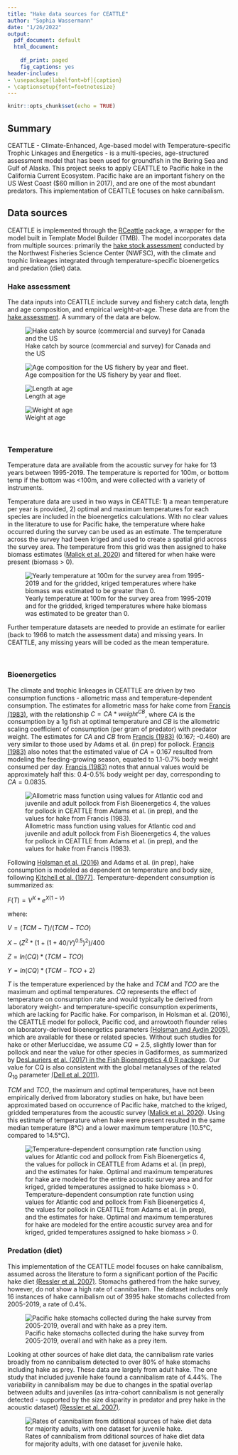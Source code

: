 ```yaml
---
title: "Hake data sources for CEATTLE"
author: "Sophia Wassermann"
date: "1/26/2022"
output:
  pdf_document: default
  html_document:
    
    df_print: paged
    fig_captions: yes
header-includes:
- \usepackage[labelfont=bf]{caption}
- \captionsetup{font=footnotesize}
---
```


```r
knitr::opts_chunk$set(echo = TRUE)
```

## Summary

CEATTLE - Climate-Enhanced, Age-based model with Temperature-specific Trophic Linkages and Energetics - is a multi-species, age-structured assessment model that has been used for groundfish in the Bering Sea and Gulf of Alaska. This project seeks to apply CEATTLE to Pacific hake in the California Current Ecosystem. Pacific hake are an important fishery on the US West Coast (\$60 million in 2017), and are one of the most abundant predators. This implementation of CEATTLE focuses on hake cannibalism.

## Data sources

CEATTLE is implemented through the [RCeattle](https://github.com/grantdadams/Rceattle) package, a wrapper for the model built in Template Model Builder (TMB). The model incorporates data from multiple sources: primarily the [hake stock assessment](https://github.com/pacific-hake/hake-assessment) conducted by the Northwest Fisheries Science Center (NWFSC), with the climate and trophic linkeages integrated through temperature-specific bioenergetics and predation (diet) data.

### Hake assessment

The data inputs into CEATTLE include survey and fishery catch data, length and age composition, and empirical weight-at-age. These data are from the [hake assessment](https://github.com/pacific-hake/hake-assessment). A summary of the data are below.

![Hake catch by source (commercial and survey) for Canada and the US](./plots/assessment/catch.png)

![Age composition for the US fishery by year and fleet.](./plots/assessment/catch_age_comp.png)

![Length at age](./plots/assessment/length_age.png)

![Weight at age](./plots/assessment/weight_age.png)

<br />

### Temperature

Temperature data are available from the acoustic survey for hake for 13 years between 1995-2019. The temperature is reported for 100m, or bottom temp if the bottom was <100m, and were collected with a variety of instruments. 

Temperature data are used in two ways in CEATTLE: 1) a mean temperature per year is provided, 2) optimal and maximum temperatures for each species are included in the bioenergetics calculations. With no clear values in the literature to use for Pacific hake, the temperature where hake occurred during the survey can be used as an estimate. The temperature across the survey had been kriged and used to create a spatial grid across the survey area. The temperature from this grid was then assigned to hake biomass estimates ([Malick et al. 2020](https://www.int-res.com/abstracts/meps/v639/p185-197/)) and filtered for when hake were present (biomass > 0). 

![Yearly temperature at 100m for the survey area from 1995-2019 and for the gridded, kriged temperatures where hake biomass was estimated to be greater than 0.](./plots/temperature/temp_hake_hist.png)

Further temperature datasets are needed to provide an estimate for earlier (back to 1966 to match the assessment data) and missing years. In CEATTLE, any missing years will be coded as the mean temperature.

<br />

### Bioenergetics

The climate and trophic linkeages in CEATTLE are driven by two consumption functions - allometric mass and temperature-dependent consumption. The estimates for allometric mass for hake come from [Francis (1983)](https://cdnsciencepub.com/doi/10.1139/f83-223), with the relationship $C = CA * weight ^ {CB}$, where $CA$ is the consumption by a 1g fish at optimal temperature and $CB$ is the allometric scaling coefficient of consumption (per gram of predator) with predator weight. The estimates for $CA$ and $CB$ from [Francis (1983)](https://cdnsciencepub.com/doi/10.1139/f83-223) (0.167; -0.460) are very similar to those used by Adams et al. (in prep) for pollock. [Francis (1983)](https://cdnsciencepub.com/doi/10.1139/f83-223) also notes that the estimated value of $CA = 0.167$ resulted from modeling the feeding-growing season, equated to 1.1-0.7% body weight consumed per day. [Francis (1983)](https://cdnsciencepub.com/doi/10.1139/f83-223) notes that annual values would be approximately half this: 0.4-0.5% body weight per day, corresponding to $CA = 0.0835$.

![Allometric mass function using values for Atlantic cod and juvenile and adult pollock from Fish Bioenergetics 4, the values for pollock in CEATTLE from Adams et al. (in prep), and the values for hake from Francis (1983).](./plots/bioenergetics/allometric_mass.png)

Following [Holsman et al. (2016)](https://www.sciencedirect.com/science/article/pii/S0967064515002751?casa_token=p_GOXy4_a04AAAAA:0k6yddGRTvDMkO-8gjvmltiZAkt-oS7BF_vCCq9q_hgldetgGY6HHiJB3LDCvxqTe9mErK68gSg) and Adams et al. (in prep), hake consumption is modeled as dependent on temperature and body size, following [Kitchell et al. (1977)](https://cdnsciencepub.com/doi/abs/10.1139/f77-258?journalCode=jfrbc). Temperature-dependent consumption is summarized as: 

$F(T) = V^X * e^{X(1 - V)}$

where:

$V = (TCM - T) / (TCM - TCO)$ 

$X - (Z^2 * (1 + (1 + 40 / Y)^{0.5})^2) / 400$ 

$Z = ln(CQ) * (TCM - TCO)$ 

$Y = ln(CQ) * (TCM - TCO + 2)$

$T$ is the temperature experienced by the hake and $TCM$ and $TCO$ are the maximum and optimal temperatures. $CQ$ represents the effect of temperature on consumption rate and would typically be derived from laboratory weight- and temperature-specific consumption experiments, which are lacking for Pacific hake. For comparison, in Holsman et al. (2016), the CEATTLE model for pollock, Pacific cod, and arrowtooth flounder relies on laboratory-derived bioenergetics parameters [(Holsman and Aydin 2005)](https://www.int-res.com/articles/meps2015/521/m521p217.pdf), which are available for these or related species. Without such studies for hake or other Merluccidae, we assume $CQ = 2.5$, slightly lower than for pollock and near the value for other species in Gadiformes, as summarized by [DesLauriers et al. (2017) in the Fish Bioenergetics 4.0 R package](http://fishbioenergetics.org/). Our value for CQ is also consistent with the global metanalyses of the related $Q_{10}$ parameter [(Dell et al. 2011)](https://www.pnas.org/content/108/26/10591).

$TCM$ and $TCO$, the maximum and optimal temperatures, have not been empirically derived from laboratory studies on hake, but have been approximated based on occurrence of Pacific hake, matched to the kriged, gridded temperatures from the acoustic survey ([Malick et al. 2020](https://www.int-res.com/abstracts/meps/v639/p185-197/)). Using this estimate of temperature when hake were present resulted in the same median temperature (8°C) and a lower maximum temperature (10.5°C, compared to 14.5°C).

![Temperature-dependent consumption rate function using values for Atlantic cod and pollock from Fish Bioenergetics 4, the values for pollock in CEATTLE from Adams et al. (in prep), and the estimates for hake. Optimal and maximum temperatures for hake are modeled for the entire acoustic survey area and for kriged, grided temperatures assigned to hake biomass > 0.](./plots/bioenergetics/temp_consumption.png)


### Predation (diet)

This implementation of the CEATTLE model focuses on hake cannibalism, assumed across the literature to form a significant portion of the Pacific hake diet [(Ressler et al. 2007)](https://www.google.com/books/edition/Marine_Fisheries_Review/Fh2EDlfePrcC?hl=en&gbpv=1). Stomachs gathered from the hake survey, however, do not show a high rate of cannibalism. The dataset includes only 16 instances of hake cannibalism out of 3995 hake stomachs collected from 2005-2019, a rate of 0.4%.

![Pacific hake stomachs collected during the hake survey from 2005-2019, overall and with hake as a prey item.](./plots/diet/stomachs_per_year.png)

Looking at other sources of hake diet data, the cannibalism rate varies broadly from no cannibalism detected to over 80% of hake stomachs including hake as prey. These data are largely from adult hake. The one study that included juvenile hake found a cannibalism rate of 4.44%. The variability in cannibalism may be due to changes in the spatial overlap between adults and juveniles (as intra-cohort cannibalism is not generally detected - supported by the size disparity in predator and prey hake in the acoustic dataset) [(Ressler et al. 2007)](https://www.google.com/books/edition/Marine_Fisheries_Review/Fh2EDlfePrcC?hl=en&gbpv=1).

![Rates of cannibalism from dditional sources of hake diet data for majority adults, with one dataset for juvenile hake.](./plots/diet/diet_history.png)


